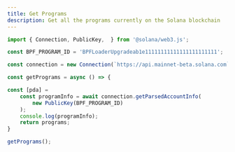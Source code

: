 ---
title: Get Programs
description: Get all the programs currently on the Solana blockchain
---

```js
import { Connection, PublicKey,  } from '@solana/web3.js';

const BPF_PROGRAM_ID = 'BPFLoaderUpgradeab1e11111111111111111111111';

const connection = new Connection(`https://api.mainnet-beta.solana.com`);

const getPrograms = async () => {

const [pda] = 
    const programInfo = await connection.getParsedAccountInfo(
        new PublicKey(BPF_PROGRAM_ID)
    );
    console.log(programInfo);
    return programs;
}

getPrograms();

```
